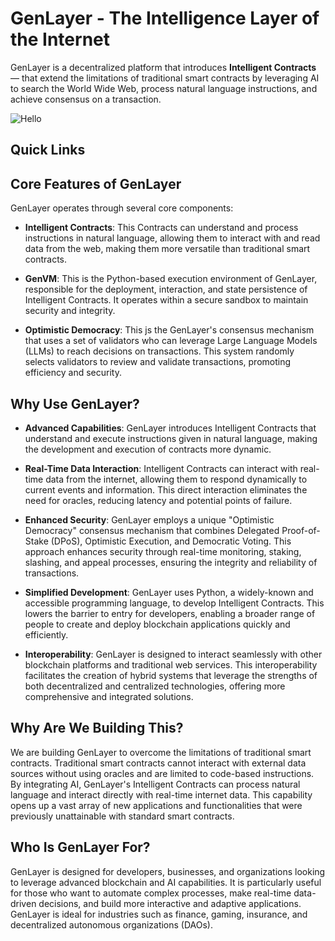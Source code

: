 # GenLayer - The Intelligence Layer of the Internet

GenLayer is a decentralized platform that introduces **Intelligent Contracts** — that extend the limitations of traditional smart contracts by leveraging AI to search the World Wide Web, process natural language instructions, and achieve consensus on a transaction.


![Hello](/evolution.jpeg)

## Quick Links

<Cards>
  <Card title="🧨 Build and deploy Intelligent Contracts on the Simulator" href="/simulator" />
  <Card title="📚 Learn the concepts behind GenLayer" href="/concept" />
</Cards>

## Core Features of GenLayer

GenLayer operates through several core components:

- **Intelligent Contracts**: This Contracts can understand and process instructions in natural language, allowing them to interact with and read data from the web, making them more versatile than traditional smart contracts.

- **GenVM**: This is the Python-based execution environment of GenLayer, responsible for the deployment, interaction, and state persistence of Intelligent Contracts. It operates within a secure sandbox to maintain security and integrity.

- **Optimistic Democracy**: This js the GenLayer's consensus mechanism that uses a set of validators who can leverage Large Language Models (LLMs) to reach decisions on transactions. This system randomly selects validators to review and validate transactions, promoting efficiency and security.

## Why Use GenLayer?

- **Advanced Capabilities**: GenLayer introduces Intelligent Contracts that understand and execute instructions given in natural language, making the development and execution of contracts more dynamic.

- **Real-Time Data Interaction**: Intelligent Contracts can interact with real-time data from the internet, allowing them to respond dynamically to current events and information. This direct interaction eliminates the need for oracles, reducing latency and potential points of failure.

- **Enhanced Security**: GenLayer employs a unique "Optimistic Democracy" consensus mechanism that combines Delegated Proof-of-Stake (DPoS), Optimistic Execution, and Democratic Voting. This approach enhances security through real-time monitoring, staking, slashing, and appeal processes, ensuring the integrity and reliability of transactions.

- **Simplified Development**: GenLayer uses Python, a widely-known and accessible programming language, to develop Intelligent Contracts. This lowers the barrier to entry for developers, enabling a broader range of people to create and deploy blockchain applications quickly and efficiently.

- **Interoperability**: GenLayer is designed to interact seamlessly with other blockchain platforms and traditional web services. This interoperability facilitates the creation of hybrid systems that leverage the strengths of both decentralized and centralized technologies, offering more comprehensive and integrated solutions.

## Why Are We Building This?

We are building GenLayer to overcome the limitations of traditional smart contracts. Traditional smart contracts cannot interact with external data sources without using oracles and are limited to code-based instructions. By integrating AI, GenLayer's Intelligent Contracts can process natural language and interact directly with real-time internet data. This capability opens up a vast array of new applications and functionalities that were previously unattainable with standard smart contracts.

## Who Is GenLayer For?

GenLayer is designed for developers, businesses, and organizations looking to leverage advanced blockchain and AI capabilities. It is particularly useful for those who want to automate complex processes, make real-time data-driven decisions, and build more interactive and adaptive applications. GenLayer is ideal for industries such as finance, gaming, insurance, and decentralized autonomous organizations (DAOs).

